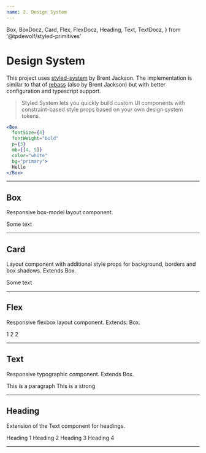 ```yaml
---
name: 2. Design System
---
```


  Box,
  BoxDocz,
  Card,
  Flex,
  FlexDocz,
  Heading,
  Text,
  TextDocz,
} from '@tpdewolf/styled-primitives'

# Design System

This project uses [styled-system](https://styled-system.com/) by Brent Jackson. The implementation
is similar to that of [rebass](https://rebassjs.org/getting-started) (also by Brent Jackson) but
with better configuration and typescript support.

> Styled System lets you quickly build custom UI components with constraint-based style props based on your own design system tokens.

```jsx
<Box
  fontSize={4}
  fontWeight="bold"
  p={3}
  mb={[4, 5]}
  color="white"
  bg="primary">
  Hello
</Box>
```

---

## Box

Responsive box-model layout component.

<Playground>
  <Box p={50} bg="red" color="white">
    Some text
  </Box>
</Playground>

<Props of={BoxDocz} />

---

## Card

Layout component with additional style props for background, borders and box shadows. Extends Box.

<Playground>
  <Card border="4px dashed red" p={30}>
    Some text
  </Card>
</Playground>

<Props of={FlexDocz} />

---

## Flex

Responsive flexbox layout component. Extends: Box.

<Playground>
  <Flex justifyContent="space-between">
    <Box bg="blue" px={20}>
      1
    </Box>
    <Box bg="red" px={20}>
      2
    </Box>
    <Box bg="yellow" px={20}>
      2
    </Box>
  </Flex>
</Playground>

<Props of={FlexDocz} />

---

## Text

Responsive typographic component. Extends Box.

<Playground>
  <Text as="p" color="green" mb={20}>
    This is a paragraph
  </Text>
  <Text as="strong" color="blue" mb={20}>
    This is a strong
  </Text>
</Playground>

<Props of={TextDocz} />

---

## Heading

Extension of the Text component for headings.

<Playground>
  <Heading as="h1">Heading 1</Heading>
  <Heading as="h2">Heading 2</Heading>
  <Heading as="h3">Heading 3</Heading>
  <Heading as="h4">Heading 4</Heading>
</Playground>

---
